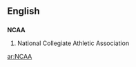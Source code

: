 ==English==
==={{initialism}}===
'''NCAA'''
# {{US}}{{sport}} National Collegiate Athletic Association

[[ar:NCAA]]